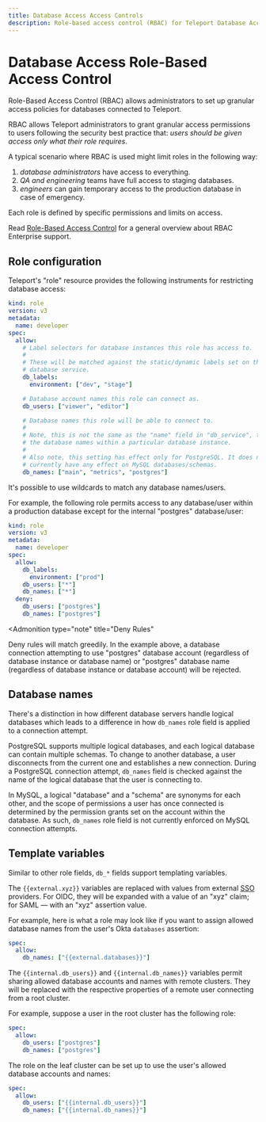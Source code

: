 ```yaml
---
title: Database Access Access Controls
description: Role-based access control (RBAC) for Teleport Database Access
---
```


# Database Access Role-Based Access Control

Role-Based Access Control (RBAC) allows administrators to set up
granular access policies for databases connected to Teleport.

RBAC allows Teleport administrators to grant granular access permissions to users following the security best practice that: *users should be given access only what their role requires*.

A typical scenario where RBAC is used might limit roles in the following way: 

1. *database administrators* have access to everything.
2. *QA and engineering* teams have full access to staging databases.
3. *engineers* can gain temporary access to the production database in case of emergency.

Each role is defined by specific permissions and limits on access. 

Read [Role-Based Access Control](../access-controls/introduction.mdx) for a general overview about RBAC Enterprise support.

## Role configuration

Teleport's "role" resource provides the following instruments for restricting database access:

```yaml
kind: role
version: v3
metadata:
  name: developer
spec:
  allow:
    # Label selectors for database instances this role has access to.
    #
    # These will be matched against the static/dynamic labels set on the
    # database service.
    db_labels:
      environment: ["dev", "stage"]

    # Database account names this role can connect as.
    db_users: ["viewer", "editor"]

    # Database names this role will be able to connect to.
    #
    # Note, this is not the same as the "name" field in "db_service", this is
    # the database names within a particular database instance.
    #
    # Also note, this setting has effect only for PostgreSQL. It does not
    # currently have any effect on MySQL databases/schemas.
    db_names: ["main", "metrics", "postgres"]
```

It's possible to use wildcards to match any database names/users.

For example, the following role permits access to any database/user within a production database except for the internal "postgres" database/user:

```yaml
kind: role
version: v3
metadata:
  name: developer
spec:
  allow:
    db_labels:
      environment: ["prod"]
    db_users: ["*"]
    db_names: ["*"]
  deny:
    db_users: ["postgres"]
    db_names: ["postgres"]
```

<Admonition
  type="note"
  title="Deny Rules"
>
  Deny rules will match greedily. In the example above, a database connection attempting to use "postgres" database account (regardless of database instance or database name) or "postgres" database name (regardless of database instance or database account) will be rejected.
</Admonition>

## Database names

There's a distinction in how different database servers handle logical databases
which leads to a difference in how `db_names` role field is applied to a connection
attempt.

PostgreSQL supports multiple logical databases, and each logical database can
contain multiple schemas. To change to another database, a user disconnects from the current one and establishes a new connection. During a PostgreSQL connection attempt, `db_names` field is checked against the name
of the logical database that the user is connecting to.

In MySQL, a logical "database" and a "schema" are synonyms for each other, and the scope of permissions a user has once connected is determined by the permission grants set on the account within the database. As such, `db_names` role field
is not currently enforced on MySQL connection attempts.

## Template variables

Similar to other role fields, `db_*` fields support templating variables.

The `{{external.xyz}}` variables are replaced with values from external [SSO](../enterprise/sso/ssh-sso.mdx)
providers. For OIDC, they will be expanded with a value of an "xyz" claim; for SAML — with an "xyz" assertion value.

For example, here is what a role may look like if you want to assign allowed database names from the user's Okta `databases` assertion:

```yaml
spec:
  allow:
    db_names: ["{{external.databases}}"]
```

The `{{internal.db_users}}` and `{{internal.db_names}}` variables permit sharing allowed database accounts and names with remote clusters. They will be replaced
with the respective properties of a remote user connecting from a root cluster.

For example, suppose a user in the root cluster has the following role:

```yaml
spec:
  allow:
    db_users: ["postgres"]
    db_names: ["postgres"]
```

The role on the leaf cluster can be set up to use the user's allowed database accounts and names:

```yaml
spec:
  allow:
    db_users: ["{{internal.db_users}}"]
    db_names: ["{{internal.db_names}}"]
```
